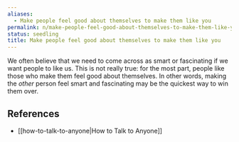 ```yaml
---
aliases:
  - Make people feel good about themselves to make them like you
permalink: n/make-people-feel-good-about-themselves-to-make-them-like-you
status: seedling
title: Make people feel good about themselves to make them like you
---
```

We often believe that we need to come across as smart or fascinating if we want people to like us. This is not really true: for the most part, people like those who make them feel good about themselves. In other words, making the _other_ person feel smart and fascinating may be the quickest way to win them over.

## References

- [[how-to-talk-to-anyone|How to Talk to Anyone]]
